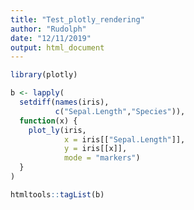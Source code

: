 ```yaml
---
title: "Test_plotly_rendering"
author: "Rudolph"
date: "12/11/2019"
output: html_document
---
```


```r
library(plotly)

b <- lapply(
  setdiff(names(iris),
          c("Sepal.Length","Species")),
  function(x) {
    plot_ly(iris, 
            x = iris[["Sepal.Length"]],
            y = iris[[x]], 
            mode = "markers")
  }
)

htmltools::tagList(b)
```